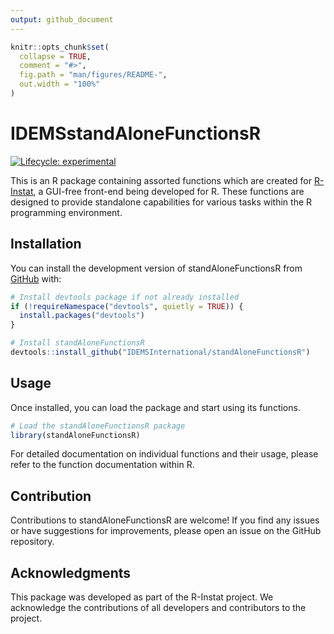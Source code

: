 ```yaml
---
output: github_document
---
```


<!-- README.md is generated from README.Rmd. Please edit that file -->

```r
knitr::opts_chunk$set(
  collapse = TRUE,
  comment = "#>",
  fig.path = "man/figures/README-",
  out.width = "100%"
)
```

# IDEMSstandAloneFunctionsR

<!-- badges: start -->
[![Lifecycle: experimental](https://img.shields.io/badge/lifecycle-experimental-orange.svg)](https://lifecycle.r-lib.org/articles/stages.html#experimental)
<!-- badges: end -->

This is an R package containing assorted functions which are created for [R-Instat](https://r-instat.org/), a GUI-free front-end being developed for R. These functions are designed to provide standalone capabilities for various tasks within the R programming environment.

## Installation

You can install the development version of standAloneFunctionsR from [GitHub](https://github.com/) with:

``` r
# Install devtools package if not already installed
if (!requireNamespace("devtools", quietly = TRUE)) {
  install.packages("devtools")
}

# Install standAloneFunctionsR
devtools::install_github("IDEMSInternational/standAloneFunctionsR")
```

## Usage
Once installed, you can load the package and start using its functions.

``` r
# Load the standAloneFunctionsR package
library(standAloneFunctionsR)
```

For detailed documentation on individual functions and their usage, please refer to the function documentation within R.

## Contribution
Contributions to standAloneFunctionsR are welcome! If you find any issues or have suggestions for improvements, please open an issue on the GitHub repository.

## Acknowledgments
This package was developed as part of the R-Instat project. We acknowledge the contributions of all developers and contributors to the project.